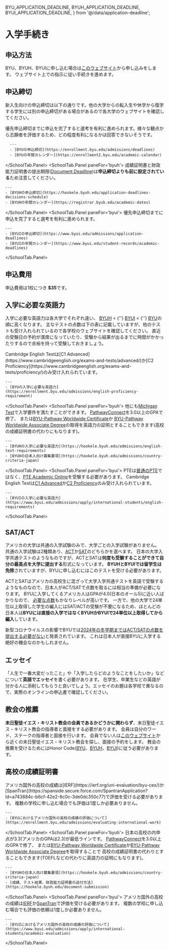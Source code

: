   BYU_APPLICATION_DEADLINE,
  BYUH_APPLICATION_DEADLINE,
  BYUI_APPLICATION_DEADLINE,
} from '@/data/application-deadline';


# 入学手続き


## 申込方法

BYU、BYUH、BYUIに申し込む場合は[このウェブサイト](https://www.churchofjesuschrist.org/church-education/apply-to-church-schools?lang=eng)から申し込みをします。
ウェブサイト上での指示に従い手続きを進めます。


## 申込締切

新入生向けの申込締切は以下の通りです。他の大学からの転入生や休学から復学する学生には別の申込締切がある場合があるので各大学のウェブサイトを確認してください。

<SchoolTab>
  <SchoolTab.Panel paneFor='byu'>
     <DeadlineTable school='BYU' data={BYU_APPLICATION_DEADLINE} />
      優先申込締切までに申込を完了すると選考を有利に進められます。様々な観点から志願者を評価するため、どの程度有利になるかは回答できないそうです。

      ---
      - [BYUの申込締切](https://enrollment.byu.edu/admissions/deadlines)
      - [BYUの年間カレンダー](https://enrollment2.byu.edu/academic-calendar)
  </SchoolTab.Panel>
  <SchoolTab.Panel paneFor='byuh'>
    <DeadlineTable school='BYUH' data={BYUH_APPLICATION_DEADLINE} />
    成績証明書と財政能力証明書の提出期限([Document Deadline](https://hookele.byuh.edu/application-deadlines-decisions-schedule))は**申込締切よりも前に設定されている**ため注意してください。

    ---
    - [BYUHの申込締切](https://hookele.byuh.edu/application-deadlines-decisions-schedule)
    - [BYUHの年間カレンダー](https://registrar.byuh.edu/academic-dates)
  </SchoolTab.Panel>
  <SchoolTab.Panel paneFor='byui'>
    <DeadlineTable school='BYUI' data={BYUI_APPLICATION_DEADLINE} />
    優先申込締切までに申込を完了すると選考を有利に進められます。

    ---
    - [BYUIの申込締切](https://www.byui.edu/admissions/application-deadlines)
    - [BYUIの年間カレンダー](https://www.byui.edu/student-records/academic-deadlines)
  </SchoolTab.Panel>
</SchoolTab>


## 申込費用

申込費用は1校につき **$35**です。


## 入学に必要な英語力

入学に必要な英語力は各大学でそれぞれ違い、
[BYUH](https://hookele.byuh.edu/admissions/english-test-requirements) < {''}
[BYUI](https://www.byui.edu/admissions/apply/international-students/english-requirements) < {''}
[BYU](https://enrollment.byu.edu/admissions/english-proficiency-requirement)の順に高くなります。
主なテストの点数は下の表に記載していますが、他のテストも受け入れられているので各学校のウェブサイトを確認してください。
直近の受験日の予約が満席になっていたり、受験から結果が出るまでに時間がかかったりするので余裕を持って受験しておきましょう。

<SchoolTab>
  <SchoolTab.Panel paneFor='byu'>
    <EnglishRequirementBySchoolTable school='BYU' data={ENGLISH_REQUIREMENT_BY_SCHOOL.byu} />
    Cambridge English Testは[C1 Advanced](https://www.cambridgeenglish.org/exams-and-tests/advanced/)か[C2 Proficiency](https://www.cambridgeenglish.org/exams-and-tests/proficiency/)のみ受け入れられています。

    ---
    - [BYUの入学に必要な英語力](https://enrollment.byu.edu/admissions/english-proficiency-requirement)
  </SchoolTab.Panel>
  <SchoolTab.Panel paneFor='byuh'>
    <EnglishRequirementBySchoolTable school='BYUH' data={ENGLISH_REQUIREMENT_BY_SCHOOL.byuh} />
    他にも[Michigan Test](https://michiganassessment.org/michigan-tests/met-new/)で入学要件を満たすことができます。
    [PathwayConnect](https://www.byupathway.org/pathwayconnect)を3.0以上のGPAで修了、
    または[BYU-Pathway Worldwide Certificate](https://www.byupathway.org/degrees/program-list#certificate)か
    [BYU-Pathway Worldwide Associate Degree](https://www.byupathway.org/degrees/program-list#certificate)の取得を英語力の証明とすることもできます(高校の成績証明書の代わりにもなります)。

    ---
    - [BYUHの入学に必要な英語力](https://hookele.byuh.edu/admissions/english-test-requirements)
    - [BYUHの日本人向け募集要項](https://hookele.byuh.edu/admissions/country-criteria-japan)
  </SchoolTab.Panel>
  <SchoolTab.Panel paneFor='byui'>
    <EnglishRequirementBySchoolTable school='BYUI' data={ENGLISH_REQUIREMENT_BY_SCHOOL.byui} />
    PTEは[普通のPTE](https://www.pearsonpte.com/pte-academic)ではなく、[PTE Academic Online](https://www.pearsonpte.com/pte-academic-online)を受験する必要があります。
    Cambridge English Testは[C1 Advanced](https://www.cambridgeenglish.org/exams-and-tests/advanced/)か[C2 Proficiency](https://www.cambridgeenglish.org/exams-and-tests/proficiency/)のみ受け入れられています。

    ---
    - [BYUIの入学に必要な英語力](https://www.byui.edu/admissions/apply/international-students/english-requirements)
  </SchoolTab.Panel>
</SchoolTab>


## SAT/ACT

アメリカの大学は共通の入学試験のみで、大学ごとの入学試験がありません。
共通の入学試験は2種類あり、[ACT](http://global.act.org)か[SAT](https://collegereadiness.collegeboard.org/sat)のどちらかを選べます。
日本の大学入学共通テストのようなものですが、ACTとSATは**何度も受験することができて自分の最高点を大学に提出する**形式になっています。
**BYUHとBYUIでは留学生は免除**されていますが、BYUに申し込むにはこのテストを受ける必要があります。

ACTとSATはアメリカの高校生に混ざって大学入学共通テストを英語で受験するようなものなので、日本人がACT/SATで点数を取るには相当の準備が必要になります。
BYUに入学してくるアメリカ人はGPAが4.0(日本のオール5)に近い人ばかりなので、
[必要な点数](https://enrollment.byu.edu/admissions/entrance-averages)もかなりレベルが高いです。
一方で、他の大学で24単位以上取得した学生の編入にはSAT/ACTの受験が不要になるため、ほとんどの日本人は**BYUには直接の入学ではなくBYUHかBYUIで24単位以上取得してから編入**しています。

新型コロナウイルスの影響でBYUでは[2024年の冬学期まではACT/SATの点数を提出する必要がない](https://enrollment.byu.edu/admissions/educational-history)と発表されています。
これは日本人が直接BYUに入学する絶好の機会なのかもしれません。


## エッセイ

「人生で一番大変だったこと」や「入学したらどのようなことをしたいか」などについて**英語でエッセイ**を書く必要があります。
在学生、卒業生などの英語が分かる人に添削してもらうと良いでしょう。エッセイのお題は各学校で異なるので、実際のオンラインの申込書で確認してください。


## 教会の推薦

**末日聖徒イエス・キリスト教会の会員であるかどうかに関わらず**、末日聖徒イエス・キリスト教会の指導者と面接をする必要があります。
会員は自分のワード、ステークの指導者と面接を行います。
会員でない人は[このウェブサイト](https://www.churchofjesuschrist.org/maps/meetinghouses/)から近くの末日聖徒イエス・キリスト教会を探し、面接の予約をします。
教会の推薦を受けるためにはHonor Code([BYU](https://policy.byu.edu/view/index.php?p=26)、[BYUH](https://honorcode.byuh.edu)、[BYUI](https://www.byui.edu/student-honor-office/ces-honor-code))に従う必要があります。


## 高校の成績証明書

<SchoolTab>
  <SchoolTab.Panel paneFor='byu'>
    アメリカ国外の高校の成績は[IERF](https://ierf.org/uni-evaluation/byu-ces/)か[SpanTran](https://spanside.secure.force.com/SpantranApplication?Id=a743884c-b6cf-42e2-8c0c-3de0dc350c77)で評価を受ける必要があります。
    複数の学校に申し込む場合でも評価は1度しか必要ありません。

    ---
    - [BYUにおけるアメリカ国外の高校の成績の評価について](https://enrollment.byu.edu/admissions/evaluating-international-work)
  </SchoolTab.Panel>
  <SchoolTab.Panel paneFor='byuh'>
    日本の高校の内申点が3.3(アメリカのGPAは2.3)が最低ラインです。
    [PathwayConnect](https://www.byupathway.org/pathwayconnect)を3.0以上のGPAで修了、
    または[BYU-Pathway Worldwide Certificate](https://www.byupathway.org/degrees/program-list#certificate)か[BYU-Pathway Worldwide Associate Degree](https://www.byupathway.org/degrees/program-list#certificate)を取得することで
    高校の成績証明書の代わりとすることもできます(TOEFLなどの代わりに英語力の証明にもなります)。

    ---
    - [BYUHの日本人向け募集要項](https://hookele.byuh.edu/admissions/country-criteria-japan)
    - [成績、テスト結果、財政能力証明書の送付方法](https://hookele.byuh.edu/document-submission)
  </SchoolTab.Panel>
  <SchoolTab.Panel paneFor='byui'>
    アメリカ国外の高校の成績は[IERF](https://ierf.org/uni-evaluation/byu-ces/)か[SpanTran](https://spanside.secure.force.com/SpantranApplication?Id=a743884c-b6cf-42e2-8c0c-3de0dc350c77)で評価を受ける必要があります。
    複数の学校に申し込む場合でも評価の依頼は1度しか必要ありません。

    ---
    - [BYUIにおけるアメリカ国外の高校の成績の評価について](https://www.byui.edu/admissions/apply/international-students/academic-evaluation)
  </SchoolTab.Panel>
</SchoolTab>
